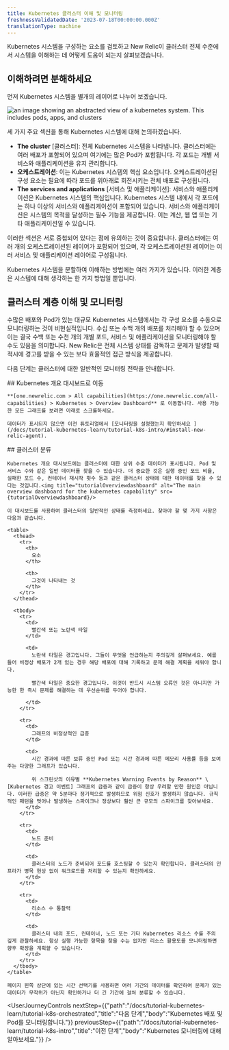 ```yaml
---
title: Kubernetes 클러스터 이해 및 모니터링
freshnessValidatedDate: '2023-07-18T00:00:00.000Z'
translationType: machine
---
```





Kubernetes 시스템을 구성하는 요소를 검토하고 New Relic이 클러스터 전체 수준에서 시스템을 이해하는 데 어떻게 도움이 되는지 살펴보겠습니다.

## 이해하려면 분해하세요

먼저 Kubernetes 시스템을 별개의 레이어로 나누어 보겠습니다.

<img
  title="k8sDiagramContext"
  alt="an image showing an abstracted view of a kubernetes system. This includes pods, apps, and clusters"
  src={k8sDiagramContext}
/>

세 가지 주요 섹션을 통해 Kubernetes 시스템에 대해 논의하겠습니다.

* **The cluster** \[클러스터]: 전체 Kubernetes 시스템을 나타냅니다. 클러스터에는 여러 배포가 포함되어 있으며 여기에는 많은 Pod가 포함됩니다. 각 포드는 개별 서비스와 애플리케이션을 유지 관리합니다.
* **오케스트레이션**: 이는 Kubernetes 시스템의 핵심 요소입니다. 오케스트레이션된 구성 요소는 필요에 따라 포드를 위아래로 회전시키는 전체 배포로 구성됩니다.
* **The services and applications** \[서비스 및 애플리케이션]: 서비스와 애플리케이션은 Kubernetes 시스템의 핵심입니다. Kubernetes 시스템 내에서 각 포드에는 하나 이상의 서비스와 애플리케이션이 포함되어 있습니다. 서비스와 애플리케이션은 시스템의 목적을 달성하는 필수 기능을 제공합니다. 이는 계산, 웹 앱 또는 기타 애플리케이션일 수 있습니다.

이러한 섹션은 서로 중첩되어 있다는 점에 유의하는 것이 중요합니다. 클러스터에는 여러 개의 오케스트레이션된 레이어가 포함되어 있으며, 각 오케스트레이션된 레이어는 여러 서비스 및 애플리케이션 레이어로 구성됩니다.

<Callout variant="important">
  Kubernetes 시스템을 분할하여 이해하는 방법에는 여러 가지가 있습니다. 이러한 계층은 시스템에 대해 생각하는 한 가지 방법일 뿐입니다.
</Callout>

## 클러스터 계층 이해 및 모니터링

수많은 배포와 Pod가 있는 대규모 Kubernetes 시스템에서는 각 구성 요소를 수동으로 모니터링하는 것이 비현실적입니다. 수십 또는 수백 개의 배포를 처리해야 할 수 있으며 이는 결국 수백 또는 수천 개의 개별 포드, 서비스 및 애플리케이션을 모니터링해야 할 수도 있음을 의미합니다. New Relic은 전체 시스템 상태를 감독하고 문제가 발생할 때 적시에 경고를 받을 수 있는 보다 효율적인 접근 방식을 제공합니다.

다음 단계는 클러스터에 대한 일반적인 모니터링 전략을 안내합니다.

<Steps>
  <Step>
    ## Kubernetes 개요 대시보드로 이동

    **[one.newrelic.com > All capabilities](https://one.newrelic.com/all-capabilities) > Kubernetes > Overview Dashboard** 로 이동합니다. 사용 가능한 모든 그래프를 보려면 아래로 스크롤하세요.

    데이터가 표시되지 않으면 이전 튜토리얼에서 [모니터링을 설정했는지 확인하세요 ](/docs/tutorial-kubernetes-learn/tutorial-k8s-intro/#install-new-relic-agent).
  </Step>

  <Step>
    ## 클러스터 분류

    Kubernetes 개요 대시보드에는 클러스터에 대한 상위 수준 데이터가 표시됩니다. Pod 및 서비스 수와 같은 일반 데이터를 찾을 수 있습니다. 더 중요한 것은 실행 중인 포드 비율, 실패한 포드 수, 컨테이너 재시작 횟수 등과 같은 클러스터 상태에 대한 데이터를 찾을 수 있다는 것입니다.<img title="tutorialOverviewdashboard" alt="The main overview dashboard for the kubernetes capability" src={tutorialOverviewdashboard}/>

    이 대시보드를 사용하여 클러스터의 일반적인 상태를 측정하세요. 찾아야 할 몇 가지 사항은 다음과 같습니다.

    <table>
      <thead>
        <tr>
          <th>
            요소
          </th>

          <th>
            그것이 나타내는 것
          </th>
        </tr>
      </thead>

      <tbody>
        <tr>
          <td>
            빨간색 또는 노란색 타일
          </td>

          <td>
            노란색 타일은 경고입니다. 그들이 무엇을 언급하는지 주의깊게 살펴보세요. 예를 들어 비정상 배포가 2개 있는 경우 해당 배포에 대해 기록하고 문제 해결 계획을 세워야 합니다.

            빨간색 타일은 중요한 경고입니다. 이것이 반드시 시스템 오류인 것은 아니지만 가능한 한 즉시 문제를 해결하는 데 우선순위를 두어야 합니다.  

          </td>
        </tr>

        <tr>
          <td>
            그래프의 비정상적인 급증
          </td>

          <td>
            시간 경과에 따른 보류 중인 Pod 또는 시간 경과에 따른 메모리 사용률 등을 보여주는 다양한 그래프가 있습니다.

            위 스크린샷의 이유별 **Kubernetes Warning Events by Reason** \[Kubernetes 경고 이벤트] 그래프의 급증과 같이 급증이 항상 우려할 만한 원인은 아닙니다. 이러한 급증은 약 5분마다 정기적으로 발생하므로 위험 신호가 발생하지 않습니다. 규칙적인 패턴을 벗어나 발생하는 스파이크나 정상보다 훨씬 큰 규모의 스파이크를 찾아보세요.
          </td>
        </tr>

        <tr>
          <td>
            노드 준비
          </td>

          <td>
            클러스터의 노드가 준비되어 포드를 호스팅할 수 있는지 확인합니다. 클러스터의 인프라가 병목 현상 없이 워크로드를 처리할 수 있는지 확인하세요.
          </td>
        </tr>

        <tr>
          <td>
            리소스 수 통찰력
          </td>

          <td>
            클러스터 내의 포드, 컨테이너, 노드 또는 기타 Kubernetes 리소스 수를 주의 깊게 관찰하세요. 항상 실행 가능한 항목을 찾을 수는 없지만 리소스 활용도를 모니터링하면 향후 확장을 계획할 수 있습니다.
          </td>
        </tr>
      </tbody>
    </table>

    페이지 왼쪽 상단에 있는 시간 선택기를 사용하면 여러 기간의 데이터를 확인하여 문제가 있는 데이터가 무작위가 아닌지 확인하거나 더 긴 기간에 걸쳐 분류할 수 있습니다.
  </Step>
</Steps>

<UserJourneyControls
  nextStep={{"path":"/docs/tutorial-kubernetes-learn/tutorial-k8s-orchestrated","title":"다음 단계","body":"Kubernetes 배포 및 Pod를 모니터링합니다."}}
  previousStep={{"path":"/docs/tutorial-kubernetes-learn/tutorial-k8s-intro","title":"이전 단계","body":"Kubernetes 모니터링에 대해 알아보세요."}}
/>
